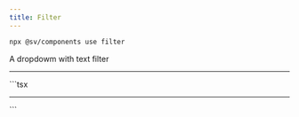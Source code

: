 ```yaml
---
title: Filter
---
```


```bash
npx @sv/components use filter
```

A dropdowm with text filter

<Example title="Example">
  <div slot="preview" class="min-h-[250px]">
    <Filter>
      <Filter.Item value="Item1" />
      <Filter.Item value="Item2" />
      <Filter.Item value="Item3" />
      <hr class="w-full h-[1px] bg-white opacity-20 my-1 mx-1" />
      <Filter.Item value="Item4" />
      <Filter.Item value="Item5" />
    </Filter>
  </div>
  <div slot="code">
    ```tsx
      <Filter>
        <Filter.Item value="Item1" />
        <Filter.Item value="Item2" />
        <Filter.Item value="Item3" />
        <hr class="w-full h-[1px] bg-white opacity-20 my-1 mx-1" />
        <Filter.Item value="Item4" />
        <Filter.Item value="Item5" />
      </Filter>
    ```
  </div>
</Example>
